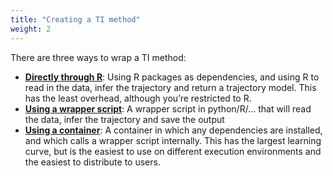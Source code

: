 ```yaml
---
title: "Creating a TI method"
weight: 2
---
```


There are three ways to wrap a TI method:

- [**Directly through R**](create_ti_method_r): Using R packages as dependencies, and using R to read in the data, infer the trajectory and return a trajectory model. This has the least overhead, although you're restricted to R.
- [**Using a wrapper script**](create_ti_method_script): A wrapper script in python/R/... that will read the data, infer the trajectory and save the output
- [**Using a container**](create_ti_method_container): A container in which any dependencies are installed, and which calls a wrapper script internally. This has the largest learning curve, but is the easiest to use on different execution environments and the easiest to distribute to users.

